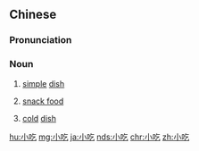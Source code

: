 ==Chinese==
{{zh-forms}}
{{wikipedia|xiaochi}}

===Pronunciation===
{{zh-pron
|m=xiǎochī
|c=siu2 hek3
|w=2xiau qiq
|cat=n
}}

===Noun===
{{zh-noun}}

# [[simple]] [[dish]]
#: {{zh-x|街頭 小吃|[[street food]]}}
# [[snack food]] {{gloss|something eaten outside of normal meals, may be substantial or filling}}
# {{lb|zh|chiefly|Western cuisine}} [[cold]] [[dish]]

{{zh-cat|Foods}}

[[hu:小吃]]
[[mg:小吃]]
[[ja:小吃]]
[[nds:小吃]]
[[chr:小吃]]
[[zh:小吃]]